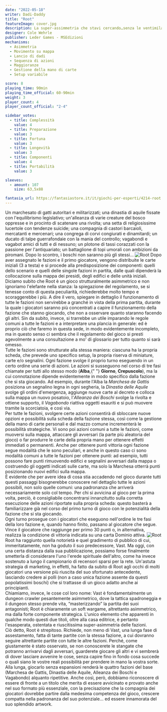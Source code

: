 ```yaml
---
date: "2022-05-18"
writer: Dadi-Daddy
title: "Root"
featureImage: cover.jpg
description: La super-assimmetria che stavi cercando…senza le ventimila ore di partita alla Twilight Imperium
designer: Cole Wehrle
publisher: Leder Games - MSEdizioni
mechanisms:
  - Asimmetria
  - Movimento su mappa
  - Lancio di dadi
  - Sequenza di azioni
  - Maggioranze
  - Gestione della mano di carte
  - Setup variabile

score: 8
playing_time: 90min
playing_time_official: 60-90min
weight: 3
player_count: 4
player_count_official: "2-4"

sidebar_votes:
  - title: Complessità
    value: 4
  - title: Preparazione
    value: 3
  - title: Fortuna
    value: 3
  - title: Longevità
    value: 3
  - title: Componenti
    value: 4
  - title: Portabilità
    value: 3

sleeves:
  - amount: 107
    size: 63,5x88

fantasia_url: https://fantasiastore.it/it/giochi-per-esperti/4214-root.html
---
```


<Setting>
  Un marchesato di gatti autoritari e militarizzati; una dinastia di aquile
  fissate con l'equilibrismo legislativo; un'alleanza di varie creature del
  bosco oppresse e in procinto di scatenare una rivolta; una setta di
  religiosissime lucertole con tendenze suicide; una compagnia di castori
  barcaioli, mercatanti e mercenari; una congrega di corvi congiurati e
  dinamitardi; un ducato di talpe guerrafondaie con la mania del controllo;
  vagabondi e vagabot amici di tutti e di nessuno; un plotone di tassi corazzati
  con la passione per l'antiquariato; un battaglione di topi umorali con
  ambizioni da piromani. Dopo lo scontro, i boschi non saranno più gli stessi…
</Setting>

<img src="./game1.jpg" alt="Root" />

<Rules>
  Dopo aver assegnato le fazioni e il primo giocatore, vengono distribuite le
  carte iniziali (3 a testa) e si procede alla predisposizione dei componenti:
  quelli dello scenario e quelli delle singole fazioni in partita, dalle quali
  dipenderà la collocazione sulla mappa dei presidi, degli edifici e delle unità
  iniziali.
  <br />
  Diciamo subito che Root è un gioco strutturalmente asimmetrico e non ignoriamo
  l'elefante nella stanza: la spiegazione del regolamento, se si tenesse conto
  di questa peculiarità, richiederebbe molto tempo e scoraggerebbe i più. A dire
  il vero, spiegare in dettaglio il funzionamento di tutte le fazioni non
  servirebbe a granché in vista della prima partita, durante la quale i
  giocatori saranno più concentrati a capire il funzionamento della fazione che
  stanno giocando, che non a osservare quanto staranno facendo gli altri. Sin da
  subito, invece, si trarrebbe un utile imparando le regole comuni a tutte le
  fazioni e a interpretare una plancia in generale: ed è proprio ciò che faremo
  in questa sede, in modo evidentemente incompleto, ma in questo senso ci sembra
  che il regolamento del gioco si presti agevolmente a una consultazione a mo'
  di glossario per tutto quanto si sarà omesso.
  <br />
  Tutte le fazioni sono strutturate alla stessa maniera: ciascuna ha la propria
  scheda, che prevede uno specifico setup, la propria riserva di miniature,
  carte e/o segnalini. Ogni fazione svolge il proprio turno eseguendo in un
  certo ordine una serie di azioni. Le azioni si susseguono nel corso di tre
  fasi chiamate per tutti allo stesso modo (<strong>Alba</strong>,{" "}
  <strong>Giorno</strong>, <strong>Crepuscolo</strong>), ma la cui connotazione
  dipende evidentemente in modo specifico dalla fazione che si sta giocando. Ad
  esempio, durante l'Alba la <em>Marchesa de Gattis</em> posiziona un segnalino
  legna in ogni segheria, la <em>Dinastia delle Aquile</em> svolge gli ordini
  d'emergenza, aggiunge nuove carte al decreto e colloca sulla mappa un nuovo
  posatoio, l'<em>Alleanza dei Boschi</em> svolge la rivolta e ottiene supporto,
  il <em>Vagabondo</em> riattiva oggetti esauriti e si può muovere tramite la
  scorciatoia, e così via.
  <br />
  Per tutte le fazioni, svolgere certe azioni consentirà di sbloccare nuove
  opzioni e possibilità sulla scheda della fazione stessa, così come la gestione
  della mano di carte personali e dal mazzo comune incrementerà le possibilità
  strategiche. Vi sono poi azioni comuni a tutte le fazioni, come muoversi sulla
  mappa, attaccare gli avversari (la parte più aleatoria del gioco) o far
  produrre le carte della propria mano per ottenere effetti immediati o
  permanenti. Anche per ottenere punti vittoria ogni fazione segue modalità che
  le sono peculiari, e anche in questo caso ci sono modalità comuni a tutte le
  fazioni per ottenere punti: ad esempio, tutti possono fare punti rimuovendo
  edifici e segnalini avversari dalla mappa o costruendo gli oggetti indicati
  sulle carte, ma solo la Marchesa otterrà punti posizionando nuovi edifici
  sulla mappa.
  <br />
  È evidente che per avere idea di cosa stia accadendo nel gioco durante tutti
  questi passaggi bisognerebbe conoscere nel dettaglio tutte le azioni
  possibili, non solo quelle comuni: una padronanza che arriverà necessariamente
  solo col tempo. Per chi si avvicina al gioco per la prima volta, perciò, è
  consigliabile concentrarsi innanzitutto sulla corretta esecuzione delle azioni
  riportate sulla propria scheda: questo basterà a familiarizzare già nel corso
  del primo turno di gioco con le potenzialità della fazione che si sta
  giocando.
  <br />
  Ogni turno prosegue con i giocatori che eseguono nell'ordine le tre fasi della
  loro fazione e, quando hanno finito, passano al giocatore che segue. Vince il
  giocatore che raggiunge per primo 30 punti o, in alternativa, realizza la
  condizione di vittoria indicata su una carta Dominio attiva.
</Rules>

<img src="./game2.jpg" alt="Root" />

<Feedback>
  Root ha raggiunto quella notorietà e quel gradimento di pubblico di cui,
  immeritatamente, non ha goduto il suo predecessore, Vast. Ma oggi, con una
  certa distanza dalla sua pubblicazione, possiamo forse finalmente smetterla di
  considerare l'uno l'erede spirituale dell'altro, come ha invece sostenuto a
  lungo il campionario di recensori sparsi per la rete. Un'astuta strategia di
  marketing, in effetti, ha fatto da subito di Root agli occhi di molti
  giocatori una versione più riuscita del suo sfortunato antecedente, lasciando
  credere ai polli (non a caso unica fazione assente da questi popolatissimi
  boschi) che si trattasse di un gioco adatto anche ai principianti.
  <br />
  Chiamiamo, invece, le cose col loro nome: Vast è fondamentalmente un dungeon
  crawler pesantemente asimmetrico, dove la tattica spadroneggia e il dungeon
  stesso prende vita, “masterizzando” la partita dei suoi antagonisti; Root è
  chiaramente un soft wargame, altrettanto asimmetrico, ma dalla forte
  componente strategica. L'unico elemento che apparenti in qualche modo questi
  due titoli, oltre alla casa editrice, è pertanto l'esasperata, ostentata e
  riuscitissima super-asimmetria delle fazioni.
  <br />
  Ciò detto, Root è strepitoso. Richiede, non meno di Vast, una lunga fase di
  assestamento, fatta di tante partite con la stessa fazione, a cui dovranno
  seguire altrettante partite con tutte le altre fazioni. Perché, come
  giustamente è stato osservato, se non conoscerete le stangate che potranno
  arrivarvi dagli avversari, guarderete giocare gli altri e vi sembrerà di dover
  lasciare avvenire le cose, senza capire fino in fondo cosa succede o quali
  siano le vostre reali possibilità per prendere in mano la vostra sorte.
  <br />
  Alla lunga, giocarlo senza espansioni renderà le quattro fazioni del base
  (Marchesa de Gattis, Dinastia delle Aquile, Alleanza dei Boschi e Vagabondo)
  alquanto ripetitive. Anche così, però, dobbiamo riconoscere di essere di
  fronte a un titolo che merita di essere avvicinato e provato anche nel suo
  formato più essenziale, con la precisazione che la compagnia dei giocatori
  dovrebbe partire dalla medesima competenza del gioco, crescere compatta nella
  padronanza del suo potenziale… ed essere innamorata del suo splendido artwork.
</Feedback>
